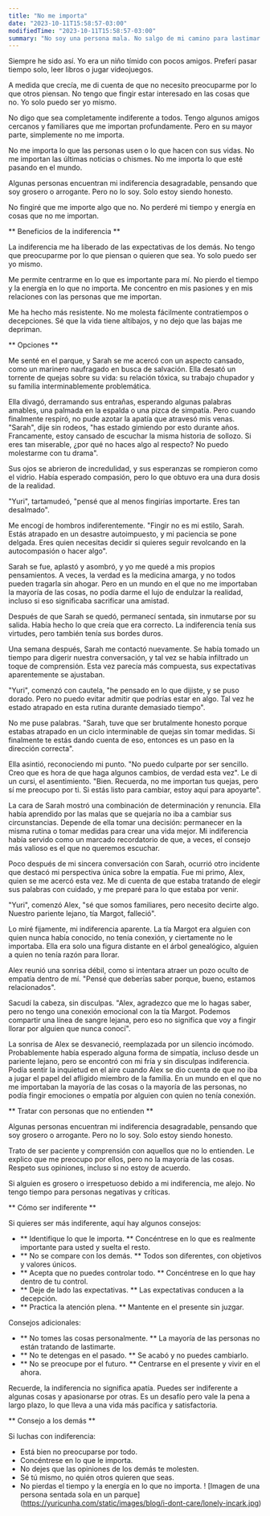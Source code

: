 ```yaml
---
title: "No me importa"
date: "2023-10-11T15:58:57-03:00"
modifiedTime: "2023-10-11T15:58:57-03:00"
summary: "No soy una persona mala. No salgo de mi camino para lastimar los sentimientos de las personas. Pero tampoco me importan la mayoría de las personas o la mayoría de las cosas que no me involucran."
---
```


Siempre he sido así. Yo era un niño tímido con pocos amigos. Preferí pasar tiempo solo, leer libros o jugar videojuegos.

A medida que crecía, me di cuenta de que no necesito preocuparme por lo que otros piensan. No tengo que fingir estar interesado en las cosas que no. Yo solo puedo ser yo mismo.

No digo que sea completamente indiferente a todos. Tengo algunos amigos cercanos y familiares que me importan profundamente. Pero en su mayor parte, simplemente no me importa.

No me importa lo que las personas usen o lo que hacen con sus vidas. No me importan las últimas noticias o chismes. No me importa lo que esté pasando en el mundo.

Algunas personas encuentran mi indiferencia desagradable, pensando que soy grosero o arrogante. Pero no lo soy. Solo estoy siendo honesto.

No fingiré que me importe algo que no. No perderé mi tiempo y energía en cosas que no me importan.

** Beneficios de la indiferencia **

La indiferencia me ha liberado de las expectativas de los demás. No tengo que preocuparme por lo que piensan o quieren que sea. Yo solo puedo ser yo mismo.

Me permite centrarme en lo que es importante para mí. No pierdo el tiempo y la energía en lo que no importa. Me concentro en mis pasiones y en mis relaciones con las personas que me importan.

Me ha hecho más resistente. No me molesta fácilmente contratiempos o decepciones. Sé que la vida tiene altibajos, y no dejo que las bajas me depriman.

** Opciones **

Me senté en el parque, y Sarah se me acercó con un aspecto cansado, como un marinero naufragado en busca de salvación. Ella desató un torrente de quejas sobre su vida: su relación tóxica, su trabajo chupador y su familia interminablemente problemática.

Ella divagó, derramando sus entrañas, esperando algunas palabras amables, una palmada en la espalda o una pizca de simpatía. Pero cuando finalmente respiró, no pude azotar la apatía que atravesó mis venas.
"Sarah", dije sin rodeos, "has estado gimiendo por esto durante años. Francamente, estoy cansado de escuchar la misma historia de sollozo. Si eres tan miserable, ¿por qué no haces algo al respecto? No puedo molestarme con tu drama".

Sus ojos se abrieron de incredulidad, y sus esperanzas se rompieron como el vidrio. Había esperado compasión, pero lo que obtuvo era una dura dosis de la realidad.

"Yuri", tartamudeó, "pensé que al menos fingirías importarte. Eres tan desalmado".

Me encogí de hombros indiferentemente. "Fingir no es mi estilo, Sarah. Estás atrapado en un desastre autoimpuesto, y mi paciencia se pone delgada. Eres quien necesitas decidir si quieres seguir revolcando en la autocompasión o hacer algo".

Sarah se fue, aplastó y asombró, y yo me quedé a mis propios pensamientos. A veces, la verdad es la medicina amarga, y no todos pueden tragarla sin ahogar. Pero en un mundo en el que no me importaban la mayoría de las cosas, no podía darme el lujo de endulzar la realidad, incluso si eso significaba sacrificar una amistad.

Después de que Sarah se quedó, permanecí sentada, sin inmutarse por su salida. Había hecho lo que creía que era correcto. La indiferencia tenía sus virtudes, pero también tenía sus bordes duros.

Una semana después, Sarah me contactó nuevamente. Se había tomado un tiempo para digerir nuestra conversación, y tal vez se había infiltrado un toque de comprensión. Esta vez parecía más compuesta, sus expectativas aparentemente se ajustaban.

"Yuri", comenzó con cautela, "he pensado en lo que dijiste, y se puso dorado. Pero no puedo evitar admitir que podrías estar en algo. Tal vez he estado atrapado en esta rutina durante demasiado tiempo".

No me puse palabras. "Sarah, tuve que ser brutalmente honesto porque estabas atrapado en un ciclo interminable de quejas sin tomar medidas. Si finalmente te estás dando cuenta de eso, entonces es un paso en la dirección correcta".

Ella asintió, reconociendo mi punto. "No puedo culparte por ser sencillo. Creo que es hora de que haga algunos cambios, de verdad esta vez".
Le di un cursi, el asentimiento. "Bien. Recuerda, no me importan tus quejas, pero sí me preocupo por ti. Si estás listo para cambiar, estoy aquí para apoyarte".

La cara de Sarah mostró una combinación de determinación y renuncia. Ella había aprendido por las malas que se quejaría no iba a cambiar sus circunstancias. Depende de ella tomar una decisión: permanecer en la misma rutina o tomar medidas para crear una vida mejor. Mi indiferencia había servido como un marcado recordatorio de que, a veces, el consejo más valioso es el que no queremos escuchar.

Poco después de mi sincera conversación con Sarah, ocurrió otro incidente que destacó mi perspectiva única sobre la empatía. Fue mi primo, Alex, quien se me acercó esta vez. Me di cuenta de que estaba tratando de elegir sus palabras con cuidado, y me preparé para lo que estaba por venir.

"Yuri", comenzó Alex, "sé que somos familiares, pero necesito decirte algo. Nuestro pariente lejano, tía Margot, falleció".

Lo miré fijamente, mi indiferencia aparente. La tía Margot era alguien con quien nunca había conocido, no tenía conexión, y ciertamente no le importaba. Ella era solo una figura distante en el árbol genealógico, alguien a quien no tenía razón para llorar.

Alex reunió una sonrisa débil, como si intentara atraer un pozo oculto de empatía dentro de mí. "Pensé que deberías saber porque, bueno, estamos relacionados".

Sacudí la cabeza, sin disculpas. "Alex, agradezco que me lo hagas saber, pero no tengo una conexión emocional con la tía Margot. Podemos compartir una línea de sangre lejana, pero eso no significa que voy a fingir llorar por alguien que nunca conocí".

La sonrisa de Alex se desvaneció, reemplazada por un silencio incómodo. Probablemente había esperado alguna forma de simpatía, incluso desde un pariente lejano, pero se encontró con mi fría y sin disculpas indiferencia.
Podía sentir la inquietud en el aire cuando Alex se dio cuenta de que no iba a jugar el papel del afligido miembro de la familia. En un mundo en el que no me importaban la mayoría de las cosas o la mayoría de las personas, no podía fingir emociones o empatía por alguien con quien no tenía conexión.

** Tratar con personas que no entienden **

Algunas personas encuentran mi indiferencia desagradable, pensando que soy grosero o arrogante. Pero no lo soy. Solo estoy siendo honesto.

Trato de ser paciente y comprensión con aquellos que no lo entienden. Le explico que me preocupo por ellos, pero no la mayoría de las cosas. Respeto sus opiniones, incluso si no estoy de acuerdo.

Si alguien es grosero o irrespetuoso debido a mi indiferencia, me alejo. No tengo tiempo para personas negativas y críticas.

** Cómo ser indiferente **

Si quieres ser más indiferente, aquí hay algunos consejos:

- ** Identifique lo que le importa. ** Concéntrese en lo que es realmente importante para usted y suelta el resto.
- ** No se compare con los demás. ** Todos son diferentes, con objetivos y valores únicos.
- ** Acepta que no puedes controlar todo. ** Concéntrese en lo que hay dentro de tu control.
- ** Deje de lado las expectativas. ** Las expectativas conducen a la decepción.
- ** Practica la atención plena. ** Mantente en el presente sin juzgar.

Consejos adicionales:

- ** No tomes las cosas personalmente. ** La mayoría de las personas no están tratando de lastimarte.
- ** No te detengas en el pasado. ** Se acabó y no puedes cambiarlo.
- ** No se preocupe por el futuro. ** Centrarse en el presente y vivir en el ahora.

Recuerde, la indiferencia no significa apatía. Puedes ser indiferente a algunas cosas y apasionarse por otras. Es un desafío pero vale la pena a largo plazo, lo que lleva a una vida más pacífica y satisfactoria.

** Consejo a los demás **

Si luchas con indiferencia:

- Está bien no preocuparse por todo.
- Concéntrese en lo que le importa.
- No dejes que las opiniones de los demás te molesten.
- Sé tú mismo, no quién otros quieren que seas.
- No pierdas el tiempo y la energía en lo que no importa.
! [Imagen de una persona sentada sola en un parque] (https://yuricunha.com/static/images/blog/i-dont-care/lonely-incark.jpg)